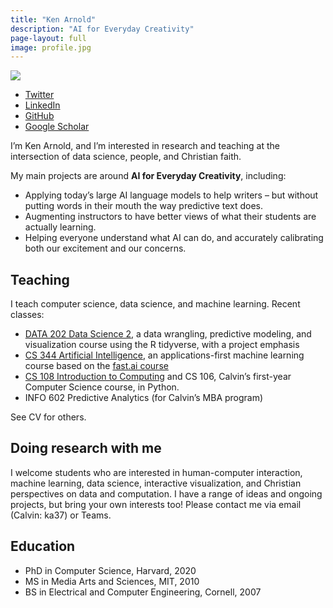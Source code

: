 ```yaml
---
title: "Ken Arnold"
description: "AI for Everyday Creativity"
page-layout: full
image: profile.jpg
---
```



::: {.column-margin}
![](profile.jpg)

- [Twitter](https://twitter.com/kcarnold)
- [LinkedIn](https://www.linkedin.com/in/kcarnold/)
- [GitHub](https://github.com/kcarnold)
- [Google Scholar](https://scholar.google.com/citations?hl=en&user=u512YusAAAAJ&view_op=list_works&sortby=pubdate)

:::

I'm Ken Arnold, and I'm interested in research and teaching at the intersection of data science, people, and Christian faith.

My main projects are around **AI for Everyday Creativity**, including:

- Applying today's large AI language models to help writers -- but without putting words in their mouth the way predictive text does.
- Augmenting instructors to have better views of what their students are actually learning.
- Helping everyone understand what AI can do, and accurately calibrating both our excitement and our concerns.

## Teaching

I teach computer science, data science, and machine learning. Recent classes:

- [DATA 202 Data Science 2](https://cs.calvin.edu/courses/data/202/), a data wrangling, predictive modeling, and visualization course using the R tidyverse, with a project emphasis
- [CS 344 Artificial Intelligence](https://cs.calvin.edu/courses/cs/344/), an applications-first machine learning course based on the [fast.ai course](https://course.fast.ai/)
- [CS 108 Introduction to Computing](https://cs.calvin.edu/courses/cs/108/) and CS 106, Calvin's first-year Computer Science course, in Python.
- INFO 602 Predictive Analytics (for Calvin's MBA program)

See CV for others.

## Doing research with me

I welcome students who are interested in human-computer interaction, machine learning, data science, interactive visualization, and Christian perspectives on data and computation. I have a range of ideas and ongoing projects, but bring your own interests too! Please contact me via email (Calvin: ka37) or Teams.


## Education

- PhD in Computer Science, Harvard, 2020
- MS in Media Arts and Sciences, MIT, 2010
- BS in Electrical and Computer Engineering, Cornell, 2007


